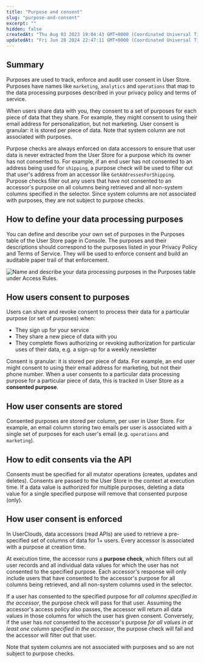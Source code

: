 ```yaml
---
title: "Purpose and consent"
slug: "purpose-and-consent"
excerpt: ""
hidden: false
createdAt: "Thu Aug 03 2023 19:04:43 GMT+0000 (Coordinated Universal Time)"
updatedAt: "Fri Jun 28 2024 22:47:11 GMT+0000 (Coordinated Universal Time)"
---
```


## Summary

Purposes are used to track, enforce and audit user consent in User Store. Purposes have names like `marketing`, `analytics` and `operations` that map to the data processing purposes described in your privacy policy and terms of service.

When users share data with you, they consent to a set of purposes for each piece of data that they share. For example, they might consent to using their email address for personalization, but not marketing. User consent is granular: it is stored per piece of data. Note that <Glossary>system column</Glossary> are not associated with purposes.

Purpose checks are always enforced on data accessors to ensure that user data is never extracted from the User Store for a purpose which its owner has not consented to. For example, if an end user has not consented to an address being used for `shipping`, a purpose check will be used to filter out that user's address from an accessor like `GetAddressesForShipping`. Purpose checks filter out any users that have not consented to an accessor's purpose on all columns being retrieved and all non-<Glossary>system column</Glossary>s specified in the selector. Since <Glossary>system column</Glossary>s are not associated with purposes, they are not subject to purpose checks.

## How to define your data processing purposes

You can define and describe your own set of purposes in the Purposes table of the User Store page in Console. The purposes and their descriptions should correspond to the purposes listed in your Privacy Policy and Terms of Service. They will be used to enforce consent and build an auditable paper trail of that enforcement.

![Name and describe your data processing purposes in the Purposes table under Access Rules.](/assets/images/purposes.webp)

## How users consent to purposes

Users can share and revoke consent to process their data for a particular purpose (or set of purposes) when:

- They sign up for your service
- They share a new piece of data with you
- They complete flows authorizing or revoking authorization for particular uses of their data, e.g. a sign-up for a weekly newsletter

Consent is granular: it is stored per piece of data. For example, an end user might consent to using their email address for marketing, but not their phone number. When a user consents to a particular data processing purpose for a particular piece of data, this is tracked in User Store as a **consented purpose**.

## How user consents are stored

Consented purposes are stored per column, per user in User Store. For example, an email column storing two emails per user is associated with a single set of purposes for each user's email (e.g. `operations` and `marketing`).

## How to edit consents via the API

Consents must be specified for all mutator operations (creates, updates and deletes). Consents are passed to the User Store in the context at execution time. If a data value is authorized for multiple purposes, deleting a data value for a single specified purpose will remove that consented purpose (only).

## How user consent is enforced

In UserClouds, data <Glossary>accessor</Glossary>s (read APIs) are used to retrieve a pre-specified set of columns of data for 1+ users. Every accessor is associated with a purpose at creation time.

At execution time, the accessor runs a **purpose check**, which filters out all user records and all individual data values for which the user has not consented to the specified purpose. Each accessor's response will only include users that have consented to the accessor's purpose for all columns being retrieved, and all non-system columns used in the selector.

If a user has consented to the specified purpose for _all columns specified in the accessor_, the purpose check will pass for that user. Assuming the accessor's access policy also passes, the accessor will return all data values in those columns for which the user has given consent. Conversely, if the user has _not_ consented to the accessor's purpose _for all values in at least one column specified in the accessor_, the purpose check will fail and the accessor will filter out that user.

Note that system columns are not associated with purposes and so are not subject to purpose checks.
